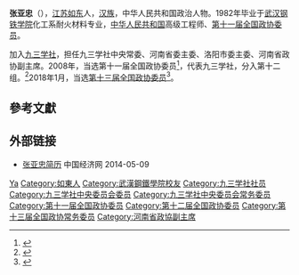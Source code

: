 '''张亚忠'''（{{bd|1956年|5月|}}），[[江苏|江苏]][[如东|如东]]人，[[汉族|汉族]]，中华人民共和国政治人物。1982年毕业于[[武汉钢铁学院|武汉钢铁学院]]化工系耐火材料专业，[[中华人民共和国|中华人民共和国]]高级工程师、[[第十一届全国政协委员|第十一届全国政协委员]]。

加入[[九三学社|九三学社]]，担任九三学社中央常委、河南省委主委、洛阳市委主委、河南省政协副主席。2008年，当选第十一届全国政协委员<ref>{{cite news|title=第十一届全国政协委员名单|url=http://www.indaa.com.cn/zt/2009qglh/zxzs/200903/t20090303_127573.html|accessdate=2013-04-09|newspaper=新华社北京1月25日电 中国人民政治协商会议第十一届全国委员会委员名单(共2237人，2008年1月25日政协第十届全国委员会常务委员会第二十次会议通过)|date=2008年1月25日|deadurl=yes|archiveurl=https://web.archive.org/web/20130928014403/http://www.indaa.com.cn/zt/2009qglh/zxzs/200903/t20090303_127573.html|archivedate=2013年9月28日|df=}}</ref>，代表九三学社，分入第十二组。<ref>{{cite news|title=全国政协信息-张亚忠|url=http://www.cppcc.gov.cn/CMS/wylibary/showJcwyxtInfoWylibary.action?tabJcwyxt.guid=11W0004280&wytype=wjwy|accessdate=2013-04-11|newspaper=全国政协委员会|archive-date=2018-01-27|archive-url=https://web.archive.org/web/20180127083854/http://www.cppcc.gov.cn/CMS/wylibary/showJcwyxtInfoWylibary.action?tabJcwyxt.guid=11W0004280&wytype=wjwy}}</ref>2018年1月，当选[[中国人民政治协商会议第十三届全国委员会委员名单|第十三届全国政协委员]]<ref>{{Cite web|url=http://sports.163.com/18/0126/06/D92BRKK400051C89.html|title=中国人民政治协商会议第十三届全国委员会委员名单|accessdate=2018-01-26|last=|work=网易|archive-url=https://web.archive.org/web/20180127143232/http://sports.163.com/18/0126/06/D92BRKK400051C89.html|archive-date=2018-01-27|dead-url=yes}}</ref>。

== 參考文獻 ==
{{reflist}}

== 外部链接 ==
* [http://district.ce.cn/zt/rwk/sf/ha/rs/201302/27/t20130227_24149937.shtml 张亚忠简历] {{Wayback|url=http://district.ce.cn/zt/rwk/sf/ha/rs/201302/27/t20130227_24149937.shtml |date=20190813173446 }} 中国经济网 2014-05-09

{{中国政治人物小作品}}
{{河南省领导人}}
{{九三学社第十二届中央委员会}}
{{九三学社第十三届中央委员会}}
{{九三学社第十四届中央委员会}}

{{Authority control}}
{{DEFAULTSORT:Zhang张}}
[[Category:张姓|Ya]]
[[Category:如東人|Category:如東人]]
[[Category:武漢鋼鐵學院校友|Category:武漢鋼鐵學院校友]]
[[Category:九三学社社员|Category:九三学社社员]]
[[Category:九三学社中央委员会委员|Category:九三学社中央委员会委员]]
[[Category:九三学社中央委员会常务委员|Category:九三学社中央委员会常务委员]]
[[Category:第十一届全国政协委员|Category:第十一届全国政协委员]]
[[Category:第十二届全国政协委员|Category:第十二届全国政协委员]]
[[Category:第十三届全国政协常务委员|Category:第十三届全国政协常务委员]]
[[Category:河南省政協副主席|Category:河南省政協副主席]]